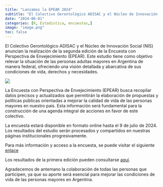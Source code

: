 ```yaml
---
title: "Lanzamos la EPEAR 2024"
subtitle: "El Colectivo Gerontológico ADISAC y el Núcleo de Innovación Social (NIS) anuncian la realización de la segunda edición de la Encuesta con Perspectiva de Envejecimiento (EPEAR)."
date: "2024-06-01"
categories: [R, Estadística, encuestas,]
image: "image.png"
toc: false
---
```


El Colectivo Gerontológico ADISAC y el Núcleo de Innovación Social (NIS) anuncian la realización de la segunda edición de la Encuesta con Perspectiva de Envejecimiento (EPEAR). Este estudio tiene como objetivo relevar la situación de las personas adultas mayores en Argentina de manera federal, ofreciendo una visión detallada y abarcativa de sus condiciones de vida, derechos y necesidades.

![](image.png)

La Encuesta con Perspectiva de Envejecimiento (EPEAR) busca recopilar datos precisos y actualizados que permitirán la elaboración de propuestas y políticas públicas orientadas a mejorar la calidad de vida de las personas mayores en nuestro país. Esta información será fundamental para la construcción de una agenda integral de acciones en favor de este colectivo.

La encuesta estará disponible en formato online hasta el 9 de julio de 2024. Los resultados del estudio serán procesados y compartidos en nuestras páginas institucionales progresivamente.

Para más información y acceso a la encuesta, se puede visitar el siguiente [[enlace]{.underline}](https://forms.gle/akpvt7tH6TWGAHLQ7)

Los resultados de la primera edición pueden consultarse [[aquí]{.underline}](https://rpubs.com/epear/informe_preliminar).

Agradecemos de antemano la colaboración de todas las personas que participen, ya que su aporte será esencial para mejorar las condiciones de vida de las personas mayores en Argentina.
